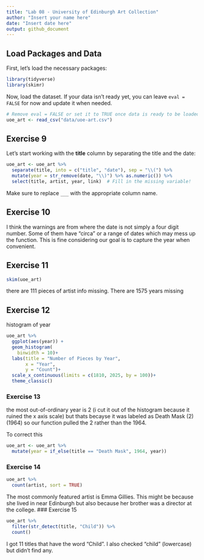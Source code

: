 ```yaml
---
title: "Lab 08 - University of Edinburgh Art Collection"
author: "Insert your name here"
date: "Insert date here"
output: github_document
---
```


## Load Packages and Data  

First, let's load the necessary packages:  

```r
library(tidyverse) 
library(skimr)
```

Now, load the dataset. If your data isn't ready yet, you can leave `eval = FALSE` for now and update it when needed.  




```r
# Remove eval = FALSE or set it to TRUE once data is ready to be loaded
uoe_art <- read_csv("data/uoe-art.csv")
```


## Exercise 9

Let's start working with the **title** column by separating the title and the date:  

```r
uoe_art <- uoe_art %>%
  separate(title, into = c("title", "date"), sep = "\\(") %>%
  mutate(year = str_remove(date, "\\)") %>% as.numeric()) %>%
  select(title, artist, year, link)  # Fill in the missing variable!
```

Make sure to replace `___` with the appropriate column name.  


## Exercise 10  

I think the warnings are from where the date is not simply a four digit number. Some of them have "circa" or a range of dates which may mess up the function. This is fine considering our goal is to capture the year when convenient.




## Exercise 11  


```r
skim(uoe_art)
```
there are 111 pieces of artist info missing. There are 1575 years missing




## Exercise 12
histogram of year

```r
uoe_art %>%
  ggplot(aes(year)) +
  geom_histogram(
    binwidth = 10)+
  labs(title = "Number of Pieces by Year",
       x = "Year",
       y = "Count")+
  scale_x_continuous(limits = c(1810, 2025, by = 100))+
  theme_classic()
```


### Exercise 13
the most out-of-ordinary year is 2 (i cut it out of the histogram because it ruined the x axis scale) but thats becayse it was labeled as Death Mask (2) (1964) so our function pulled the 2 rather than the 1964.

To correct this 
```r
uoe_art <- uoe_art %>%
  mutate(year = if_else(title == "Death Mask", 1964, year))
```

### Exercise 14
```r
uoe_art %>%
  count(artist, sort = TRUE)

```

The most commonly featured artist is Emma Gillies. This might be because she lived in near Edinburgh but also because her brother was a director at the college. 
### Exercise 15 

```r
uoe_art %>%
  filter(str_detect(title, "Child")) %>%
  count()
```
I got 11 titles that have the word "Child". I also checked "child" (lowercase) but didn't find any.
